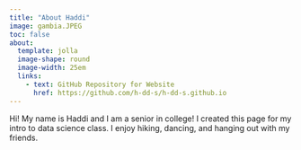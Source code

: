 ```yaml
---
title: "About Haddi"
image: gambia.JPEG
toc: false
about: 
  template: jolla
  image-shape: round
  image-width: 25em
  links: 
    - text: GitHub Repository for Website
      href: https://github.com/h-dd-s/h-dd-s.github.io
---
```


Hi! My name is Haddi and I am a senior in college! I created this page for my intro to data science class. I enjoy hiking, dancing, and hanging out with my friends. 


```r

```

